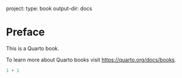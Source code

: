 project: type: book output-dir: docs

# Preface {.unnumbered}

This is a Quarto book.

To learn more about Quarto books visit <https://quarto.org/docs/books>.

```r
1 + 1
```

```{=openxml}
<w:p><w:r><w:br w:type="page"/></w:r></w:p>
```
